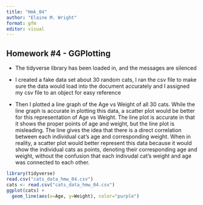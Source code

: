 ```yaml
---
title: "Hmk_04"
author: "Elaine M. Wright"
format: gfm
editor: visual
---
```


## Homework #4 - GGPlotting

-   The tidyverse library has been loaded in, and the messages are silenced

-   I created a fake data set about 30 random cats, I ran the csv file to make sure the data would load into the document accurately and I assigned my csv file to an object for easy reference

-   Then I plotted a line graph of the Age vs Weight of all 30 cats. While the line graph is accurate in plotting this data, a scatter plot would be better for this representation of Age vs Weight. The line plot is accurate in that it shows the proper points of age and weight, but the line plot is misleading. The line gives the idea that there is a direct correlation between each individual cat's age and corresponding weight. When in reality, a scatter plot would better represent this data because it would show the individual cats as points, denoting their corresponding age and weight, without the confusion that each indivudal cat's weight and age was connected to each other.

```r
library(tidyverse)
read.csv("cats_data_hmw_04.csv")
cats <- read.csv("cats_data_hmw_04.csv")
ggplot(cats) +
  geom_line(aes(x=Age, y=Weight), color="purple")
```
